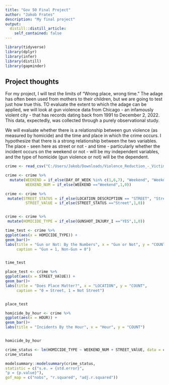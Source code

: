 ```yaml
---
title: "Gov 50 Final Project"
author: "Jakob Frates"
description: "My final project"
output:
  distill::distill_article:
    self_contained: false
---
```


```r

library(tidyverse)
library(dplyr)
library(infer)
library(distill)
library(gapminder)
```


## Project thoughts


For my project, I will test the limits of "Wrong place, wrong time." The adage has often been used from mothers to their children, but we are going to test just how true this. TO evaluate the extent to which the adage can be applied, we will look at gun violence data from Chicago - an infamously violent city - that has records dating back from 1991 to December 2, 2022. This data, expectedly, was collected through a purely observational study. 

We will evaluate whether there is a relationship between gun violence (as measured by homicide) and the time and place in which the crime occurs. I hypothesize that there is a strong relationship between the two variables. The place - seen here as street or not - and time - particularly whether the incident occurs on the weekend or not - will be my independent variables, and the type of homicide (gun violence or not) will be the dependent. 







```r




crime <- read_csv("C:/Users/Jakob/Downloads/Violence_Reduction_-_Victims_of_Homicides_and_Non-Fatal_Shootings.csv")

crime <- crime %>%
  mutate(WEEKEND = if_else(DAY_OF_WEEK %in% c(1,6,7), "Weekend", "Weekday"),
         WEEKEND_NUM = if_else(WEEKEND =="Weekend",1,0))

crime <- crime %>%
 mutate(STREET_STATUS = if_else(LOCATION_DESCRIPTION == "STREET", "Street", "Not_Street"),
         STREET_VAlUE = if_else(STREET_STATUS =="Street",1,0))


crime <- crime %>%
 mutate(HOMICIDE_TYPE = if_else(GUNSHOT_INJURY_I =="YES",1,0))


```

```r
time_test <- crime %>%
ggplot(aes(x = HOMICIDE_TYPE)) + 
geom_bar()+
labs(title = "Gun or Not: By the Numbers", x = "Gun or Not", y = "COUNT",
     caption = "Gun = 1, Non-Gun = 0") 


time_test
```



```r

place_test <- crime %>%
ggplot(aes(x = STREET_VAlUE)) + 
geom_bar()+
labs(title = "Does Place Matter?", x = "LOCATION", y = "COUNT",
     caption = "0 = Street, 1 = Not Street") 


place_test
```

```r

homicide_by_hour <- crime %>%
ggplot(aes(x = HOUR)) + 
geom_bar()+
labs(title = "Incidents By the Hour", x = "Hour", y = "COUNT") 


homicide_by_hour

```














```r
crime_status <- lm(HOMICIDE_TYPE ~ WEEKEND_NUM + STREET_VAlUE, data = crime)
crime_status

modelsummary::modelsummary(crime_status,
statistic = c("s.e. = {std.error}",
"p = {p.value}"),
gof_map = c("nobs", "r.squared", "adj.r.squared"))
```







